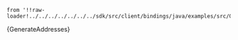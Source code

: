     from '!!raw-loader!../../../../../../../sdk/src/client/bindings/java/examples/src/GenerateAddresses.java';

<CodeBlock className="language-java">
    {GenerateAddresses}
</CodeBlock>